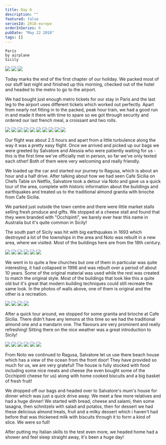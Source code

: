 ```yaml
---
title: Day 6
description: ""
featured: false
seriesId: 2018-europe
orderInSeries: 6
pubDate: "May 22 2018"
tags: []
---
```



```
Paris
by airplane
Sicily
```

<Grid columns={3}>
  <Img
    src="http://localhost:53409/Europe/day-06_files/1f8215bd-2681-4836-8f15-f048ca1ad2ec-76939bc3c30a63d1fa0d19649b3210cfe9f56341.jpg"
    colSpan={2}
    rowSpan={2}
  />
  <Img src="http://localhost:53409/Europe/day-06_files/80c0dedb-1905-4254-84f7-14aedb4ccc40-c683857aeafa54fc11fcec270e2cd9e5acdc4ee1.jpg" />
  <Img src="http://localhost:53409/Europe/day-06_files/867f7889-d9d3-4a6d-b9dd-67e48f54a0ab-fc0a38ac4df01b3c9a279c471a91e0fb7a78156c.jpg" />
</Grid>

Today marks the end of the first chapter of our holiday. We packed most of our stuff last night and finished up this morning, checked out of the hotel and headed to the metro to go to the airport.

We had bought just enough metro tickets for our stay in Paris and the last leg to the airport uses different tickets which worked out perfectly. Apart from nearly not fitting in to the packed, peak hour train, we had a good run in and made it there with time to spare so we got through security and ordered our last french meal, a croissant and two rolls.

<Grid columns={4}>
  <Img
    src="http://localhost:53409/Europe/day-06_files/020166aa-b82f-4915-b329-55b0754f801d-398e7cae2603557fba2b6037c8960cd2e1504bce.jpg"
    colSpan={2}
    rowSpan={2}
  />
  <Img src="http://localhost:53409/Europe/day-06_files/4685c547-7704-4791-9a1b-e404c958682f-0082f7a22281bf4dbb2c998ba75ad7776e1d01c2.jpg" />
  <Img src="http://localhost:53409/Europe/day-06_files/32c4572e-3cb9-40b6-820d-58672ce4d938-dd1280e9fdd511b365f6303fa6087995f1a166f0.jpg" />
  <Img src="http://localhost:53409/Europe/day-06_files/24611df7-ea48-4028-b419-3ae8190e02c7-e7b900b69a8b12ea700ff907f79de68cb608c936.jpg" />
  <Img src="http://localhost:53409/Europe/day-06_files/42f71c7b-3146-45e6-ab07-10cf11413a1b-b52ac7f3c35d70f666868bbe19c5c5ffaa13a82b.jpg" />
  <Img src="http://localhost:53409/Europe/day-06_files/a1182de4-62d1-4275-bb5f-73715cd1faca-af3a4ed8901d0e449ea6b239201e8e9a060e2d2a.jpg" />
  <Img
    src="http://localhost:53409/Europe/day-06_files/9621bd5a-980e-4cc0-bcfb-11030e13b221-8c132e1cdd4029d6c1ed3caeb5e31ee16427eec6.jpg"
    colSpan={2}
    rowSpan={2}
  />
  <Img src="http://localhost:53409/Europe/day-06_files/e3176990-4303-4082-919b-78c34ded66a7-f36cada166c5b2e1cc832c2da6779758316e4876.jpg" />
  <Img src="http://localhost:53409/Europe/day-06_files/3a87c420-b03a-4bb3-a081-8a419af0cfa5-d4d6c8dec3fa53a4b13fb5557a3b221dd85e84b7.jpg" />
  <Img src="http://localhost:53409/Europe/day-06_files/5e441f04-528d-438f-9fd0-cb1e9f399cba-d0c6722e6c41aa9f8fe49687bf63ccea5ffc3e12.jpg" />
</Grid>

Our flight was about 2.5 hours and apart from a little turbulence along the way it was a pretty easy flight. Once we arrived and picked up our bags we were greeted by Salvatore and Alessia who were patiently waiting for us - this is the first time we've officially met in person, so far we've only texted each other! Both of them were very welcoming and really friendly.

We loaded up the car and started our journey to Ragusa, which is about an hour and a half drive. After talking about how we had seen Cafe Sicilia on Chefs Table on Netflix, Salvatore took a detour via Noto and gave us a quick tour of the area, complete with historic information about the buildings and earthquakes and treated us to the traditional almond granita with brioche from Cafe Sicilia.

We parked just outside the town centre and there were little market stalls selling fresh produce and gifts. We stopped at a cheese stall and found that they were branded with "Occhipinti", we barely ever hear this name in Australia but it's quite common in Sicily!

The south part of Sicily was hit with big earthquakes in 1693 which destroyed a lot of the townships in the area and Noto was rebuilt in a new area, where we visited. Most of the buildings here are from the 18th century.

<Grid columns={3}>
  <Img
    src="http://localhost:53409/Europe/day-06_files/2cf6fccd-b260-4395-8f02-6900a346b3e6-33ef8cd1ca5dc653bdf6e1212d4dbdafb9933285.jpg"
    colSpan={2}
    rowSpan={2}
  />
  <Img src="http://localhost:53409/Europe/day-06_files/1f79c013-d8b2-4212-8130-8afb76d321fb-b7502aae431f7bd31384bdd04dfbe24499a83a00.jpg" />
  <Img src="http://localhost:53409/Europe/day-06_files/0ce182ad-99d3-4eb9-ad87-786be432552e-b130f0a3b2abcead6d3d6af07ae31d929e091112.jpg" />
  <Img src="http://localhost:53409/Europe/day-06_files/75ced29d-85c1-477c-9e2c-355033dc0d73-d40ba97e0194dec0141629891c4a1958ba03673f.jpg" />
  <Img src="http://localhost:53409/Europe/day-06_files/4df4ffa4-4454-461e-9012-7d69ffd12ed7-e592370b669b1b9e35182076898aed87a0ee6f20.jpg" />
  <Img src="http://localhost:53409/Europe/day-06_files/94f00548-1ad1-4957-9186-6c9fc7d6d6ca-a4f2b0f264f27af9ca359cf4085050ae46cf1dfb.jpg" />
</Grid>

We went in to quite a few churches but one of them in particular was quite interesting, it had collapsed in 1996 and was rebuilt over a period of about 10 years. Some of the original material was used while the rest was created to match the original style. Most of the buildings that look like this a quite old but it's great that modern building techniques could still recreate the same look. In the photos of walls above, one of them is original and the other is a recreation.

<Grid columns={2}>
  <Img src="http://localhost:53409/Europe/day-06_files/42f85a04-0193-4b62-9249-11099a532634-819616bd3c3a7e94724302819c0e956f8daece97.jpg" />
  <Img src="http://localhost:53409/Europe/day-06_files/574cfb5f-faf9-4bd7-959d-13120799c96d-a1513d899bfd903c3e642b041879a1f8430b6c96.jpg" />
  <Img src="http://localhost:53409/Europe/day-06_files/c0e8d78d-d680-4540-b2a7-b39c30fd0cab-9d74441f921e0d8c95180856964cbecd4e106d77.jpg" />
  <Img src="http://localhost:53409/Europe/day-06_files/33723833-1ad4-4611-a5c3-d82312f79cd2-6a12654c68ccfe0d3cba74b2af6e5302ce304f2f.jpg" />
</Grid>

After a quick tour around, we stopped for some granita and brioche at Cafe Sicilia. There didn't have any lemons at this time so we had the traditional almond one and a mandarin one. The flavours are very prominent and really refreshing! Sitting there on the nice weather was a great introduction to Sicily!

<Grid columns={3}>
  <Img
    src="http://localhost:53409/Europe/day-06_files/74208cea-674f-4bad-881e-3c6ebf0b3913-adac29c10fcb58eba98ab2c4653bed310d1c42f9.jpg"
    colSpan={2}
    rowSpan={2}
  />
  <Img src="http://localhost:53409/Europe/day-06_files/45c46975-51eb-4369-8b40-2716da52073a-1e10891051e28d35bf8935a3091f2d2de1e4a4ff.jpg" />
  <Img src="http://localhost:53409/Europe/day-06_files/1ad4aa55-577f-4418-ab7c-9adcf5cca048-09abc59d224709595a2d7951eb9894d2ce15395d.jpg" />
  <Img src="http://localhost:53409/Europe/day-06_files/c3406df0-0110-48b0-95b7-ccaf449565d7-4e69b5b32d88cbf84995331035693af7d7edafb6.jpg" />
  <Img src="http://localhost:53409/Europe/day-06_files/849be5df-0241-4465-a1e3-c5845abba456-bff8e5c727c3c8e3dcbd3e7f28fb012ca4bcd3da.jpg" />
  <Img src="http://localhost:53409/Europe/day-06_files/e384fb2e-a716-4649-8a39-b8fe09864dfa-4a77e2bdb7176143dddae98e1a8420318f9bafb9.jpg" />
</Grid>

From Noto we continued to Ragusa, Salvatore let us use there beach house which has a view of the ocean from the front door! They have provided so much for us, we are very grateful! The house is fully stocked with food including some nice meats and cheese (he even bought some of the Occhipinti cheese for us) along with home cooked biscuits and a big basket of fresh fruit!

We dropped off our bags and headed over to Salvatore's mum's house for dinner which was just a quick drive away. We meet a few more relatives and had a huge dinner! We started with bread, cheese and salami, then some lasagna, then schnitzels with salad and potatos, then for dessert we had these delicious almond treats, fruit and a milky dessert which i haven't had before that was thickened milk with biscuits through it to form a kind of slice. We were so full!

After putting my Italian skills to the test even more, we headed home had a shower and feel sleep straight away, it's been a huge day!
